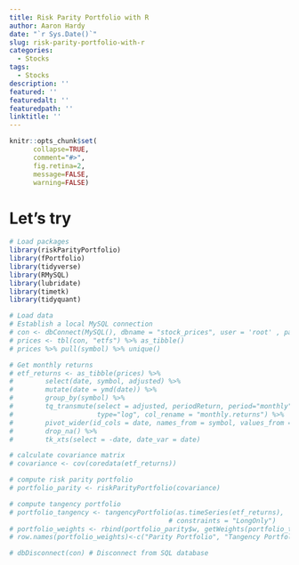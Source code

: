 ```yaml
---
title: Risk Parity Portfolio with R
author: Aaron Hardy
date: "`r Sys.Date()`"
slug: risk-parity-portfolio-with-r
categories:
  - Stocks
tags:
  - Stocks
description: ''
featured: ''
featuredalt: ''
featuredpath: ''
linktitle: ''
---
```

```r
knitr::opts_chunk$set(
      collapse=TRUE,
      comment="#>",
      fig.retina=2,
      message=FALSE,
      warning=FALSE)
```

# Let's try

```r

# Load packages
library(riskParityPortfolio)
library(fPortfolio)
library(tidyverse)
library(RMySQL)
library(lubridate)
library(timetk)
library(tidyquant)

# Load data
# Establish a local MySQL connection
# con <- dbConnect(MySQL(), dbname = "stock_prices", user = 'root' , password='****')
# prices <- tbl(con, "etfs") %>% as_tibble()
# prices %>% pull(symbol) %>% unique()

# Get monthly returns
# etf_returns <- as_tibble(prices) %>%
#        select(date, symbol, adjusted) %>%
#        mutate(date = ymd(date)) %>% 
#        group_by(symbol) %>%
#        tq_transmute(select = adjusted, periodReturn, period="monthly", 
#                     type="log", col_rename = "monthly.returns") %>% 
#        pivot_wider(id_cols = date, names_from = symbol, values_from = monthly.returns) %>%
#        drop_na() %>%
#        tk_xts(select = -date, date_var = date)

# calculate covariance matrix
# covariance <- cov(coredata(etf_returns))

# compute risk parity portfolio
# portfolio_parity <- riskParityPortfolio(covariance)

# compute tangency portfolio
# portfolio_tangency <- tangencyPortfolio(as.timeSeries(etf_returns), 
                                        # constraints = "LongOnly")
# portfolio_weights <- rbind(portfolio_parity$w, getWeights(portfolio_tangency))
# row.names(portfolio_weights)<-c("Parity Portfolio", "Tangency Portfolio")

# dbDisconnect(con) # Disconnect from SQL database

```




